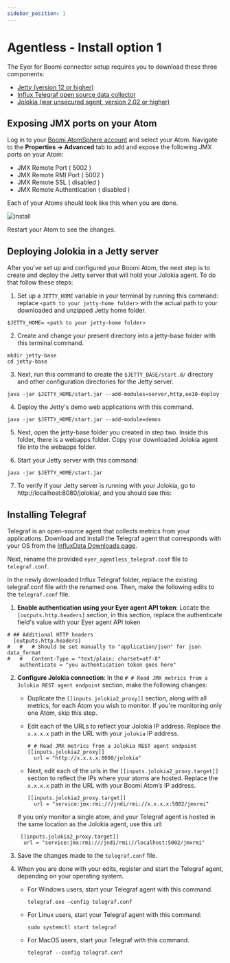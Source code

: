 ```yaml
---
sidebar_position: 1
---
```


# Agentless - Install option 1 

The Eyer for Boomi connector setup requires you to download these three components:



* [Jetty (version 12 or higher)](https://eclipse.dev/jetty/download.php)
* [Influx Telegraf open source data collector](https://www.influxdata.com/downloads/)
* [Jolokia (war unsecured agent, version 2.02 or higher)](https://jolokia.org/download.html)


## Exposing JMX ports on your Atom

Log in to your [Boomi AtomSphere account](https://platform.boomi.com/) and select your Atom. Navigate to the **Properties -> Advanced** tab to add and expose the following JMX ports on your Atom:



* JMX Remote Port ( 5002 )
* JMX Remote RMI Port ( 5002 )
* JMX Remote SSL ( disabled )
* JMX Remote Authentication ( disabled )

Each of your Atoms should look like this when you are done.



![install](./img/install.png)


Restart your Atom to see the changes.


## Deploying Jolokia in a Jetty server

After you've set up and configured your Boomi Atom, the next step is to create and deploy the Jetty server that will hold your Jolokia agent. To do that follow these steps:

1. Set up a `JETTY_HOME` variable in your terminal by running this command: replace `<path to your jetty-home folder>` with the actual path to your downloaded and unzipped Jetty home folder.

  ```
  $JETTY_HOME= <path to your jetty-home folder>
  ```

2. Create and change your present directory into a jetty-base folder with this terminal command.
  ```
  mkdir jetty-base
  cd jetty-base
  ```


3. Next, run this command to create the `$JETTY_BASE/start.d/` directory and other configuration directories for the Jetty server.
  ```
  java -jar $JETTY_HOME/start.jar --add-modules=server,http,ee10-deploy
  ```


4. Deploy the Jetty's demo web applications with this command.
  ```
  java -jar $JETTY_HOME/start.jar --add-module=demos
  ```


5. Next, open the jetty-base folder you created in step two. Inside this folder, there is a webapps folder. Copy your downloaded Jolokia agent file into the webapps folder.


6. Start your Jetty server with this command: 
  ```
  java -jar $JETTY_HOME/start.jar 

  ```


7. To verify if your Jetty server is running with your Jolokia, go to http://localhost:8080/jolokia/, and you should see this:



## Installing Telegraf 

Telegraf is an open-source agent that collects metrics from your applications. Download and install the Telegraf agent that corresponds with your OS from the [InfluxData Downloads page](https://portal.influxdata.com/downloads/).

Next, rename the provided `eyer_agentless_telegraf.conf` file to `telegraf.conf`. 

In the newly downloaded Influx Telegraf folder, replace the existing telegraf.conf file with the renamed one. Then, make the following edits to the `telegraf.conf` file.

1. **Enable authentication using your Eyer agent API token**: Locate the `[outputs.http.headers]` section, in this section, replace the authenticate field's value with your Eyer agent API token

  ```
  # ## Additional HTTP headers
    [outputs.http.headers]
  #   #   # Should be set manually to "application/json" for json data_format
  #   #   Content-Type = "text/plain; charset=utf-8"
      authenticate = "you authentication token goes here"

  ```
2. **Configure Jolokia connection**: In the `# # Read JMX metrics from a Jolokia REST agent endpoint` section, make the following changes:

    * Duplicate the `[[inputs.jolokia2_proxy]]` section, along with all metrics, for each Atom you wish to monitor. If you're monitoring only one Atom, skip this step.

    * Edit each of the URLs to reflect your Jolokia IP address. Replace the `x.x.x.x` path in the URL with your `jolokia` IP address.

      ```
      # # Read JMX metrics from a Jolokia REST agent endpoint
      [[inputs.jolokia2_proxy]]
        url = "http://x.x.x.x:8080/jolokia"
      ```


    * Next, edit each of the urls in the `[[inputs.jolokia2_proxy.target]]` section to reflect the IPs where your atoms are hosted. Replace the `x.x.x.x` path in the URL with your Boomi Atom’s IP address.  

      ```
      [[inputs.jolokia2_proxy.target]]
        url = "service:jmx:rmi:///jndi/rmi://x.x.x.x:5002/jmxrmi"
      ```



    If you only monitor a single atom, and your Telegraf agent is hosted in the same location as the Jolokia agent, use this url:


    ```
     [[inputs.jolokia2_proxy.target]]
      url = "service:jmx:rmi:///jndi/rmi://localhost:5002/jmxrmi"
    ```


3. Save the changes made to the `telegraf.conf` file.

4. When you are done with your edits, register and start the Telegraf agent, depending on your operating system.  

    * For Windows users, start your Telegraf agent with this command.

        ```
        telegraf.exe –config telegraf.conf
        ```


    * For Linux users, start your Telegraf agent with this command:

      ```
      sudo systemctl start telegraf
      ```
    * For MacOS users, start your Telegraf with this command.

      ```
      telegraf --config telegraf.conf
      ```


